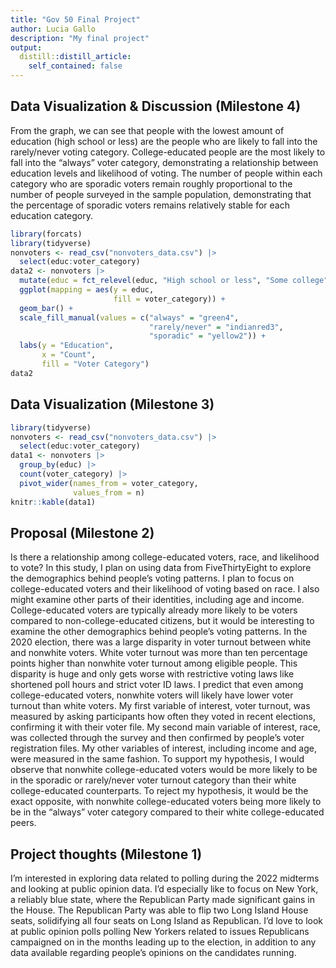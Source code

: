 ```yaml
---
title: "Gov 50 Final Project"
author: Lucia Gallo
description: "My final project"
output:
  distill::distill_article:
    self_contained: false
---
```

## Data Visualization & Discussion (Milestone 4)
From the graph, we can see that people with the lowest amount of education (high school or less) are the people who are likely to fall into the rarely/never voting category. College-educated people are the most likely to fall into the "always" voter category, demonstrating a relationship between education levels and likelihood of voting. The number of people within each category who are sporadic voters remain roughly proportional to the number of people surveyed in the sample population, demonstrating that the percentage of sporadic voters remains relatively stable for each education category. 
```r
library(forcats)
library(tidyverse)
nonvoters <- read_csv("nonvoters_data.csv") |>
  select(educ:voter_category)
data2 <- nonvoters |>
  mutate(educ = fct_relevel(educ, "High school or less", "Some college", "College")) |>
  ggplot(mapping = aes(y = educ,
                       fill = voter_category)) +
  geom_bar() +
  scale_fill_manual(values = c("always" = "green4", 
                               "rarely/never" = "indianred3", 
                               "sporadic" = "yellow2")) +
  labs(y = "Education",
       x = "Count",
       fill = "Voter Category")
data2
```

## Data Visualization (Milestone 3)
```r
library(tidyverse)
nonvoters <- read_csv("nonvoters_data.csv") |>
  select(educ:voter_category)
data1 <- nonvoters |>
  group_by(educ) |>
  count(voter_category) |>
  pivot_wider(names_from = voter_category,
              values_from = n)
knitr::kable(data1)
```
## Proposal (Milestone 2)

Is there a relationship among college-educated voters, race, and likelihood to vote? In this study, I plan on using data from FiveThirtyEight to explore the demographics behind people's voting patterns. I plan to focus on college-educated voters and their likelihood of voting based on race. I also might examine other parts of their identities, including age and income. College-educated voters are typically already more likely to be voters compared to non-college-educated citizens, but it would be interesting to examine the other demographics behind people's voting patterns. In the 2020 election, there was a large disparity in voter turnout between white and nonwhite voters. White voter turnout was more than ten percentage points higher than nonwhite voter turnout among eligible people. This disparity is huge and only gets worse with restrictive voting laws like shortened poll hours and strict voter ID laws. I predict that even among college-educated voters, nonwhite voters will likely have lower voter turnout than white voters. My first variable of interest, voter turnout, was measured by asking participants how often they voted in recent elections, confirming it with their voter file. My second main variable of interest, race, was collected through the survey and then confirmed by people's voter registration files. My other variables of interest, including income and age, were measured in the same fashion. To support my hypothesis, I would observe that nonwhite college-educated voters would be more likely to be in the sporadic or rarely/never voter turnout category than their white college-educated counterparts. To reject my hypothesis, it would be the exact opposite, with nonwhite college-educated voters being more likely to be in the "always" voter category compared to their white college-educated peers.

## Project thoughts (Milestone 1)

I'm interested in exploring data related to polling during the 2022 midterms and looking at public opinion data. I'd especially like to focus on New York, a reliably blue state, where the Republican Party made significant gains in the House. The Republican Party was able to flip two Long Island House seats, solidifying all four seats on Long Island as Republican. I'd love to look at public opinion polls polling New Yorkers related to issues Republicans campaigned on in the months leading up to the election, in addition to any data available regarding people's opinions on the candidates running.